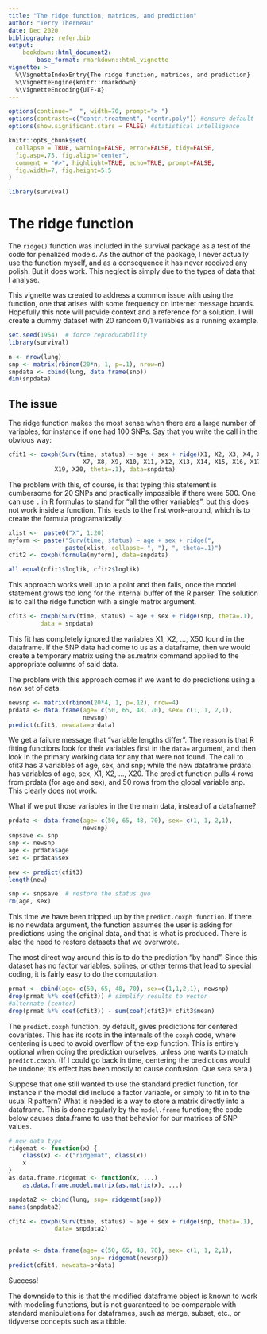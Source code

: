 ```yaml
---
title: "The ridge function, matrices, and prediction"
author: "Terry Therneau"
date: Dec 2020
bibliography: refer.bib
output: 
    bookdown::html_document2:
        base_format: rmarkdown::html_vignette
vignette: >
  %\VignetteIndexEntry{The ridge function, matrices, and prediction}
  %\VignetteEngine{knitr::rmarkdown}
  %\VignetteEncoding{UTF-8}
---
```



```r
options(continue="  ", width=70, prompt="> ")
options(contrasts=c("contr.treatment", "contr.poly")) #ensure default
options(show.significant.stars = FALSE) #statistical intelligence

knitr::opts_chunk$set(
  collapse = TRUE, warning=FALSE, error=FALSE, tidy=FALSE,
  fig.asp=.75, fig.align="center",
  comment = "#>", highlight=TRUE, echo=TRUE, prompt=FALSE,
  fig.width=7, fig.height=5.5
)

library(survival)
```
# The ridge function

The `ridge()` function was included in the survival package as a test of the
code for penalized models.  As the author of the package, I never actually
use the function myself, and as a consequence it has never received any
polish.  But it does work.  This neglect is simply due to the types of data
that I analyse.

This vignette was created to address a common issue with using the function,
one that arises with some frequency on internet message boards.
Hopefully this note will provide context and a reference for a solution.
I will create a dummy dataset with 20 random 0/1 variables as a running
example.

```r
set.seed(1954)  # force reproducability
library(survival)

n <- nrow(lung)
snp <- matrix(rbinom(20*n, 1, p=.1), nrow=n)
snpdata <- cbind(lung, data.frame(snp))
dim(snpdata)
```

## The issue

The ridge function makes the most sense when there are a large number of
variables, for instance if one had 100 SNPs. Say that you write the call in the
obvious way:

```r
cfit1 <- coxph(Surv(time, status) ~ age + sex + ridge(X1, X2, X3, X4, X5, X6,
                     X7, X8, X9, X10, X11, X12, X13, X14, X15, X16, X17, X18, 
		     X19, X20, theta=.1), data=snpdata)
```

The problem with this, of course, is that typing this statement is cumbersome
for 20 SNPs and practically impossible if there were 500. 
One can use `.` in R formulas to
stand for "all the other variables", but this does not work inside a function.
This leads to the first work-around, which is to create the formula
programatically.

```r
xlist <-  paste0("X", 1:20)
myform <- paste("Surv(time, status) ~ age + sex + ridge(",
                paste(xlist, collapse= ", "), ", theta=.1)")
cfit2 <- coxph(formula(myform), data=snpdata)

all.equal(cfit1$loglik, cfit2$loglik)
```

This approach works well up to a point and then fails, once the model statement
grows too long for the internal buffer of the R parser. The solution is to call
the ridge function with a single matrix argument.

```r
cfit3 <- coxph(Surv(time, status) ~ age + sex + ridge(snp, theta=.1),
      	 data = snpdata)
```

This fit has completely ignored the variables X1, X2, ..., X50 found in the
dataframe. If the SNP data had come to us as a dataframe, then we would create a
temporary matrix using the as.matrix command applied to the appropriate
columns of said data.

The problem with this approach comes if we want to do predictions using a new
set of data.

```r
newsnp <- matrix(rbinom(20*4, 1, p=.12), nrow=4)
prdata <- data.frame(age= c(50, 65, 48, 70), sex= c(1, 1, 2,1),
                     newsnp)
predict(cfit3, newdata=prdata)
```

We get a failure message that "variable lengths differ".  The reason is that R
fitting functions look for their variables first in the `data=` argument, and
then look in the primary working data for any that were not found.  The call to
cfit3 has 3 variables of age, sex, and snp; while the new dataframe prdata has
variables of age, sex, X1, X2, ..., X20.  The predict function pulls 4 rows from
prdata (for age and sex), and 50 rows from the global variable snp. This clearly
does not work.

What if we put those variables in the the main data, instead of a dataframe?

```r
prdata <- data.frame(age= c(50, 65, 48, 70), sex= c(1, 1, 2,1),
                     newsnp)
snpsave <- snp
snp <- newsnp
age <- prdata$age
sex <- prdata$sex

new <- predict(cfit3)
length(new)

snp <- snpsave  # restore the status quo
rm(age, sex)
```

This time we have been tripped up by the `predict.coxph function`.  If there is
no newdata argument, the function assumes the user is asking for predictions
using the original data, and that is what is produced.  There is also the need
to restore datasets that we overwrote.

The most direct way around this is to do the prediction "by hand".  Since
this dataset has no factor variables, splines, or other terms that lead
to special coding, it is fairly easy to do the computation.

```r
prmat <- cbind(age= c(50, 65, 48, 70), sex=c(1,1,2,1), newsnp)
drop(prmat %*% coef(cfit3)) # simplify results to vector
#alternate (center)
drop(prmat %*% coef(cfit3)) - sum(coef(cfit3)* cfit3$mean)
```

The `predict.coxph` function, by default, gives predictions for centered
covariates.  This has its roots in the internals of the `coxph` code, where
centering is used to avoid overflow of the exp function. This is entirely
optional when doing the prediction ourselves, unless one wants to match
`predict.coxph`.  (If I could go back in time, centering the predictions would
be undone; it's effect has been mostly to cause confusion. Que sera sera.)

Suppose that one still wanted to use the standard predict function, for instance
if the model did include a factor variable, or simply to fit in to the usual R
pattern? What is needed is a way to store a matrix directly into a dataframe.
This is done regularly by the `model.frame` function; the code below causes
data.frame to use that behavior for our matrices of SNP values.

```r
# new data type
ridgemat <- function(x) {
    class(x) <- c("ridgemat", class(x))
    x
}
as.data.frame.ridgemat <- function(x, ...) 
    as.data.frame.model.matrix(as.matrix(x), ...)

snpdata2 <- cbind(lung, snp= ridgemat(snp))
names(snpdata2)

cfit4 <- coxph(Surv(time, status) ~ age + sex + ridge(snp, theta=.1),
      	     data= snpdata2)
     

prdata <- data.frame(age= c(50, 65, 48, 70), sex= c(1, 1, 2,1),
                       snp= ridgemat(newsnp))
predict(cfit4, newdata=prdata)
```

Success!

The downside to this is that the modified dataframe object is known to work
with modeling functions, but is not guaranteed to be comparable with standard
manipulations for dataframes, such as merge, subset, etc., or tidyverse
concepts such as a tibble.



